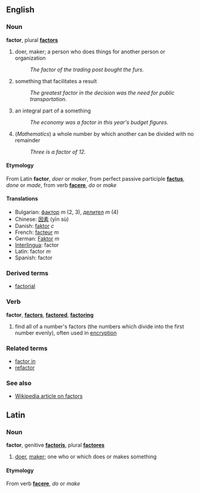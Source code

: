 ==English==
=== Noun ===
'''factor''', plural '''[[factors]]'''

# doer, maker; a person who does things for another person or organization
#: ''The factor of the trading post bought the furs.''
# something that facilitates a result
#:''The greatest factor in the decision was the need for public transportation.''
# an integral part of a something
#:''The economy was a factor in this year's budget figures.''
# (''Mathematics'') a whole number by which another can be divided with no remainder
#:''Three is a factor of 12.''

====Etymology====
From Latin '''factor''', ''doer'' or ''maker'', from perfect passive participle '''[[factus]]''', ''done'' or ''made'', from verb '''[[facere]]''', ''do'' or ''make''

==== Translations ====
*Bulgarian: [[фактор]] ''m'' (2, 3), [[делител]] ''m'' (4)
*Chinese: [[因素]] (yīn sù)
*Danish: [[faktor]] ''c''
*French: [[facteur]] ''m''
*German: [[Faktor]] ''m''
*[[Interlingua]]: factor
*Latin: factor ''m''
*Spanish: factor

===Derived terms===
*[[factorial]]


===Verb===
'''factor''', '''[[factors]]''', '''[[factored]]''', '''[[factoring]]'''

# find all of a number's factors (the numbers which divide into the first number evenly), often used in [[encryption]]

===Related terms===
*[[factor in]]
*[[refactor]]

===See also===
*[[w:Factor|Wikipedia article on factors]]

==Latin==
===Noun===
'''factor''', genitive '''[[factoris]]''', plural '''[[factores]]'''

# [[doer]], [[maker]]; one who or which does or makes something

====Etymology====
From verb '''[[facere]]''', ''do'' or ''make''